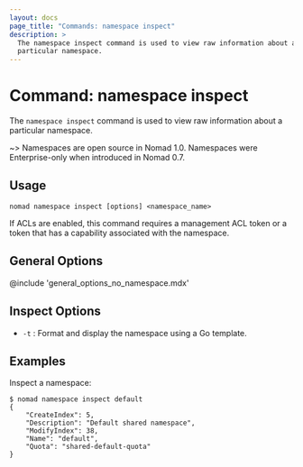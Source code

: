 ```yaml
---
layout: docs
page_title: "Commands: namespace inspect"
description: >
  The namespace inspect command is used to view raw information about a
  particular namespace.
---
```


# Command: namespace inspect

The `namespace inspect` command is used to view raw information about a particular
namespace.

~> Namespaces are open source in Nomad 1.0. Namespaces were Enterprise-only
when introduced in Nomad 0.7.

## Usage

```plaintext
nomad namespace inspect [options] <namespace_name>
```

If ACLs are enabled, this command requires a management ACL token or a token
that has a capability associated with the namespace.

## General Options

@include 'general_options_no_namespace.mdx'

## Inspect Options

- `-t` : Format and display the namespace using a Go template.

## Examples

Inspect a namespace:

```shell-session
$ nomad namespace inspect default
{
    "CreateIndex": 5,
    "Description": "Default shared namespace",
    "ModifyIndex": 38,
    "Name": "default",
    "Quota": "shared-default-quota"
}
```
